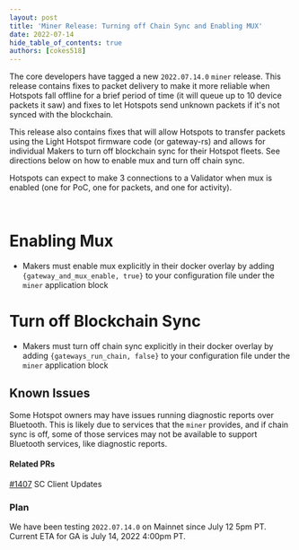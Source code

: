 ```yaml
---
layout: post
title: 'Miner Release: Turning off Chain Sync and Enabling MUX'
date: 2022-07-14
hide_table_of_contents: true
authors: [cokes518]
---
```


The core developers have tagged a new `2022.07.14.0` `miner` release. This release contains fixes to
packet delivery to make it more reliable when Hotspots fall offline for a brief period of time (it
will queue up to 10 device packets it saw) and fixes to let Hotspots send unknown packets if it's
not synced with the blockchain.

<!--truncate-->

This release also contains fixes that will allow Hotspots to transfer packets using the Light
Hotspot firmware code (or gateway-rs) and allows for individual Makers to turn off blockchain sync
for their Hotspot fleets. See directions below on how to enable mux and turn off chain sync.

Hotspots can expect to make 3 connections to a Validator when mux is enabled (one for PoC, one for
packets, and one for activity).

&nbsp;

# Enabling Mux

- Makers must enable mux explicitly in their docker overlay by adding
  `{gateway_and_mux_enable, true}` to your configuration file under the `miner` application block

# Turn off Blockchain Sync

- Makers must turn off chain sync explicitly in their docker overlay by adding
  `{gateways_run_chain, false}` to your configuration file under the `miner` application block

## Known Issues

Some Hotspot owners may have issues running diagnostic reports over Bluetooth. This is likely due to
services that the `miner` provides, and if chain sync is off, some of those services may not be
available to support Bluetooth services, like diagnostic reports.

#### Related PRs

[#1407](https://github.com/helium/blockchain-core/pull/1407) SC Client Updates

### Plan

We have been testing `2022.07.14.0` on Mainnet since July 12 5pm PT. Current ETA for GA is July 14,
2022 4:00pm PT.
